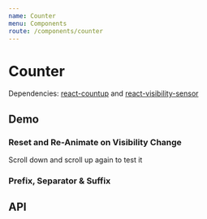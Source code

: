 ```yaml
---
name: Counter
menu: Components
route: /components/counter
---
```




# Counter

Dependencies: [react-countup](https://github.com/glennreyes/react-countup) and [react-visibility-sensor](https://github.com/joshwnj/react-visibility-sensor)

## Demo

### Reset and Re-Animate on Visibility Change

Scroll down and scroll up again to test it

<Playground>
  <Counter isResetEnabled start={0} end={10000} />
</Playground>

### Prefix, Separator & Suffix

<Playground>
  <Counter start={0} end={10000} prefix="$ " separator="," suffix=" left" />
</Playground>

## API

<Props of={Counter} />
